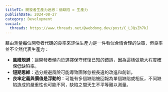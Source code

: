 ```yaml
---
titleTC: 開發者生產力迷思：低缺陷 = 生產力
publishDate: 2024-08-27
category: Development
social:
  threads: https://www.threads.net/@webdong.dev/post/C_LJQsZh7kJ
---
```


藉由測量每位開發者代碼的良率來評估生產力是一件看似合情合理的決策，但良率並不全然代表生產力：

- **風險規避**：讓開發者傾向於選擇保守修復已知的錯誤，因為這樣做能大程度確保低缺陷率。
- **短期思維**：過分規避風險可能導致團隊忽視長遠的改進和創新。
- **良率定義與價值是浮動的**：可能有多個缺陷被回報為單個缺陷或相反，不同缺陷造成的嚴重性也可能不同，缺陷之間天生不平等難以測量。

